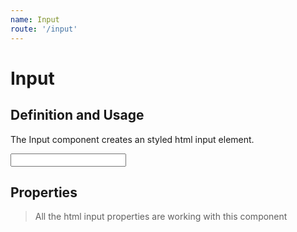 ```yaml
---
name: Input
route: '/input'
---
```



# Input

## Definition and Usage
The Input component creates an styled html input element.


<Playground>
  <Input type="text" name="name" backgroundColor="#eee"/>
</Playground>


## Properties
<Props of={Input} />

> All the html input properties are working with this component

